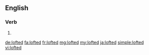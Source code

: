 ==English==

===Verb===
{{head|en|verb form}}

# {{en-past of|loft}}

[[de:lofted]]
[[fa:lofted]]
[[fr:lofted]]
[[mg:lofted]]
[[my:lofted]]
[[ja:lofted]]
[[simple:lofted]]
[[vi:lofted]]